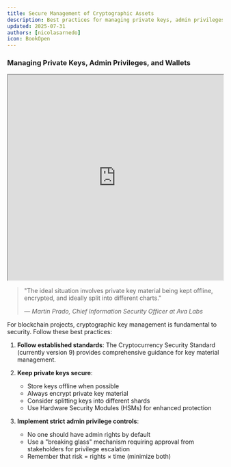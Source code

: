 ```yaml
---
title: Secure Management of Cryptographic Assets
description: Best practices for managing private keys, admin privileges, and wallets
updated: 2025-07-31
authors: [nicolasarnedo]
icon: BookOpen
---
```


### Managing Private Keys, Admin Privileges, and Wallets

<div style={{ margin: '2rem 0' }}>
  <iframe 
    src="https://drive.google.com/file/d/16B3uf9L4cr6ZJ8vc3kKdVmlaPI7L6A0A/preview" 
    width="100%" 
    height="480" 
    allow="autoplay"
    style={{ border: 'none', borderRadius: '8px' }}
  ></iframe>
</div> 

<blockquote className="quote-card">
  <p>"The ideal situation involves private key material being kept offline, encrypted, and ideally split into different charts."</p>
  <cite>— Martin Prado, Chief Information Security Officer at Ava Labs </cite>
</blockquote>

For blockchain projects, cryptographic key management is fundamental to security. Follow these best practices:

1. **Follow established standards**: The Cryptocurrency Security Standard (currently version 9) provides comprehensive guidance for key material management.

2. **Keep private keys secure**:
   - Store keys offline when possible
   - Always encrypt private key material
   - Consider splitting keys into different shards
   - Use Hardware Security Modules (HSMs) for enhanced protection

3. **Implement strict admin privilege controls**:
   - No one should have admin rights by default
   - Use a "breaking glass" mechanism requiring approval from stakeholders for privilege escalation
   - Remember that risk = rights × time (minimize both)
